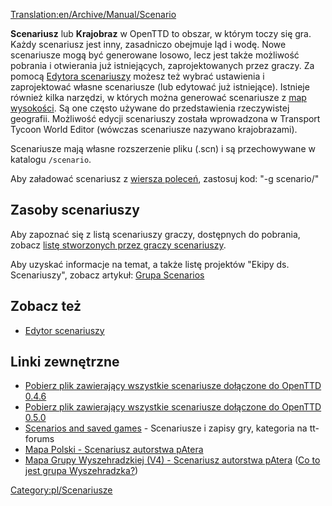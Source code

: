 [[Translation:en/Archive/Manual/Scenario]]

'''Scenariusz''' lub '''Krajobraz''' w OpenTTD to obszar, w którym toczy się gra. Każdy scenariusz jest inny, zasadniczo obejmuje ląd i wodę. Nowe scenariusze mogą być generowane losowo, lecz jest także możliwość pobrania i otwierania już istniejących, zaprojektowanych przez graczy. Za pomocą [[pl/Manual/Edytor Scenariuszy|Edytora scenariuszy]] możesz też wybrać ustawienia i zaprojektować własne scenariusze (lub edytować już istniejące). Istnieje również kilka narzędzi, w których można generować scenariusze z [[pl/Manual/Mapa wysokościowa|map wysokości]]. Są one często używane do przedstawienia rzeczywistej geografii. Możliwość edycji scenariuszy została wprowadzona w Transport Tycoon World Editor (wówczas scenariusze nazywano krajobrazami). 

Scenariusze mają własne rozszerzenie pliku (.scn) i są przechowywane w katalogu <code>/scenario</code>.

Aby załadować scenariusz z [[pl/Manual/Linia komend|wiersza poleceń]], zastosuj kod: "-g scenario/<nazwa scenariusza>"

==Zasoby scenariuszy==

Aby zapoznać się z listą scenariuszy graczy, dostępnych do pobrania, zobacz [[pl/Archive/Lists/Lista scenariuszy|listę stworzonych przez graczy scenariuszy]].

Aby uzyskać informacje na temat, a także listę projektów "Ekipy ds. Scenariuszy", zobacz artykuł: [[pl/Community/Scenarios/Grupa Scenarios|Grupa Scenarios]] 

==Zobacz też==

* [[pl/Manual/Edytor Scenariuszy|Edytor scenariuszy]]

==Linki zewnętrzne==

* [http://prdownloads.sourceforge.net/openttd/openttd-0.4.6-source-scenarios.zip?download Pobierz plik zawierający wszystkie scenariusze dołączone do OpenTTD 0.4.6]
* [http://sourceforge.net/project/downloading.php?groupname=openttd&filename=openttd-0.5.0-scenarios.zip&use_mirror=mesh Pobierz plik zawierający wszystkie scenariusze dołączone do OpenTTD 0.5.0]
* [https://www.tt-forums.net/viewforum.php?f=60 Scenarios and saved games] - Scenariusze i zapisy gry, kategoria na tt-forums
* [https://openttd-polska.pl/Thread-Mapy-Mapa-Polski-pAter Mapa Polski - Scenariusz autorstwa pAtera]
* [https://openttd-polska.pl/Thread-Mapy-Mapa-V4-Grupa-Wyszehradzka-2048x2048 Mapa Grupy Wyszehradzkiej (V4) - Scenariusz autorstwa pAtera] ([https://pl.wikipedia.org/wiki/Grupa_Wyszehradzka Co to jest grupa Wyszehradzka?])

[[Category:pl/Scenariusze]]